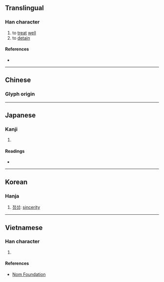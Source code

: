 {{character info/new}}
==Translingual==

===Han character===
{{Han char|rn=76|rad=欠|as=07|sn=11|four=|canj=PKNO|ids=⿰𠤕欠}}

# to [[treat]] [[well]]
# to [[detain]]

====References====
* {{Han ref|kx=0568.020|dkj=16085|dj=0956.150|hdz=32140.090|uh=6B35|ud=27445}}

----

==Chinese==
{{zh-forms}}

===Glyph origin===
{{Han etym}}
{{zh-see|款|v}}

----

==Japanese==

===Kanji===
{{ja-kanji|grade=|rs=欠07}}

# {{defn|lang=ja|sort=欠07}}

====Readings====
* {{ja-readings|on=[[かん]] (kan)|kun=}}

----

==Korean==

===Hanja===
{{ko-hanja|hangeul=관|eumhun=|rv=gwan|mr=kwan|y=kwan}}

# [[정성]]: [[sincerity]]

----

==Vietnamese==

===Han character===
{{vi-readings|rs=欠07| hanviet = khoản}}

# {{defn|lang=vi|sort=欠07}}

====References====
*[http://nomfoundation.org/common/nom_details.php?codepoint=6b35 Nom Foundation]